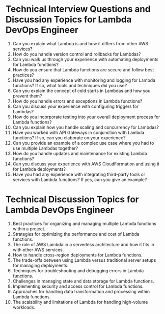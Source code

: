 

# Technical Interview Questions and Discussion Topics for Lambda DevOps Engineer

1. Can you explain what Lambda is and how it differs from other AWS services?
2. How do you handle version control and rollbacks for Lambdas?
3. Can you walk us through your experience with automating deployments for Lambda functions?
4. How do you ensure that Lambda functions are secure and follow best practices?
5. Have you had any experience with monitoring and logging for Lambda functions? If so, what tools and techniques did you use?
6. Can you explain the concept of cold starts in Lambdas and how you prevent them?
7. How do you handle errors and exceptions in Lambda functions?
8. Can you discuss your experience with configuring triggers for Lambdas?
9. How do you incorporate testing into your overall deployment process for Lambda functions?
10. Can you explain how you handle scaling and concurrency for Lambdas?
11. Have you worked with API Gateways in conjunction with Lambda functions? If so, can you elaborate on your experience?
12. Can you provide an example of a complex use case where you had to use multiple Lambdas together?
13. How do you handle updates and maintenance for existing Lambda functions?
14. Can you discuss your experience with AWS CloudFormation and using it for Lambda deployments?
15. Have you had any experience with integrating third-party tools or services with Lambda functions? If yes, can you give an example?

# Technical Discussion Topics for Lambda DevOps Engineer

1. Best practices for organizing and managing multiple Lambda functions within a project.
2. Strategies for optimizing the performance and cost of Lambda functions.
3. The role of AWS Lambda in a serverless architecture and how it fits in with other AWS services.
4. How to handle cross-region deployments for Lambda functions.
5. The trade-offs between using Lambda versus traditional server setups for managing deployments.
6. Techniques for troubleshooting and debugging errors in Lambda functions.
7. Challenges in managing state and data storage for Lambda functions.
8. Implementing security and access control for Lambda functions.
9. Approaches for handling data transformation and processing within Lambda functions.
10. The scalability and limitations of Lambda for handling high-volume workloads.